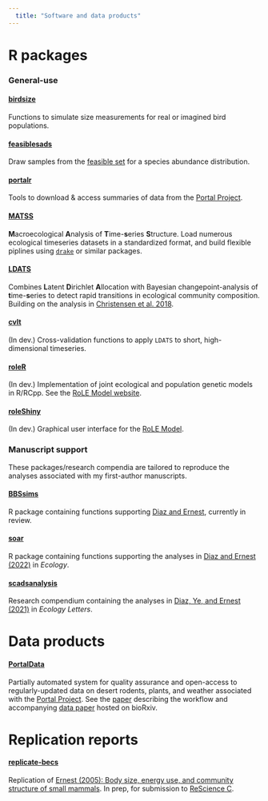 ```yaml
---
  title: "Software and data products"
---
```


# R packages

### General-use

#### [birdsize](https://diazrenata.github.io/birdsize/)

Functions to simulate size measurements for real or imagined bird populations.


#### [feasiblesads](https://github.com/diazrenata/feasiblesads)

Draw samples from the [feasible set](https://doi.org/10.1111/ele.12154) for a species abundance distribution.


#### [portalr](https://weecology.github.io/portalr/)

Tools to download & access summaries of data from the [Portal Project](https://www.weecology.org/project/portal/). 


#### [MATSS](https://weecology.github.io/MATSS/)

**M**acroecological **A**nalysis of **T**ime-**s**eries **S**tructure. Load numerous ecological timeseries datasets in a standardized format, and build flexible piplines using [`drake`](https://books.ropensci.org/drake/) or similar packages.

#### [LDATS](https://weecology.github.io/LDATS/)

Combines **L**atent **D**irichlet **A**llocation with Bayesian changepoint-analysis of **t**ime-**s**eries to detect rapid transitions in ecological community composition. Building on the analysis in [Christensen et al. 2018](https://doi.org/10.1002/ecy.2373).


#### [cvlt](https://diazrenata.github.io/cvlt/)

(In dev.) Cross-validation functions to apply `LDATS` to short, high-dimensional timeseries.

#### [roleR](https://role-model.github.io/roleR)

(In dev.) Implementation of joint ecological and population genetic models in R/RCpp. See the [RoLE Model website](https://role-model.github.io/about).

#### [roleShiny](https://role-model.github.io/roleShiny)

(In dev.) Graphical user interface for the [RoLE Model](https://role-model.github.io/about). 

### Manuscript support

These packages/research compendia are tailored to reproduce the analyses associated with my first-author manuscripts. 

#### [BBSsims](https://diazrenata.github.io/BBSsims)

R package containing functions supporting [Diaz and Ernest](https://doi.org/10.1101/2022.11.08.515659), currently in review.

#### [soar](https://github.com/diazrenata/soar)

R package containing functions supporting the analyses in [Diaz and Ernest (2022)](https://doi.org/10.1002/ecy.3709) in _Ecology_.

#### [scadsanalysis](https://github.com/diazrenata/scadsanalysis)

Research compendium containing the analyses in [Diaz, Ye, and Ernest (2021)](https://doi.org/10.1111/ele.13820) in _Ecology Letters_.


# Data products

#### [PortalData](https://github.com/weecology/PortalData)

Partially automated system for quality assurance and open-access to regularly-updated data on desert rodents, plants, and weather associated with the [Portal Project](https://portal.weecology.org/). See the [paper](https://doi.org/10.1371/journal.pbio.3000125) describing the workflow and accompanying [data paper](https://doi.org/10.1101/332783) hosted on bioRxiv. 


# Replication reports

#### [replicate-becs](https://github.com/diazrenata/replicate-becs)

Replication of [Ernest (2005): Body size, energy use, and community structure of small mammals](https://doi.org/10.1890/03-3179). In prep, for submission to [ReScience C](https://rescience.github.io/). 



